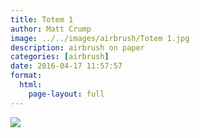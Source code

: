 ```yaml
---
title: Totem 1
author: Matt Crump
image: ../../images/airbrush/Totem 1.jpg
description: airbrush on paper
categories: [airbrush]
date: 2016-04-17 11:57:57
format:
  html:
    page-layout: full
---
```


![](../../images/airbrush/Totem 1.jpg)

